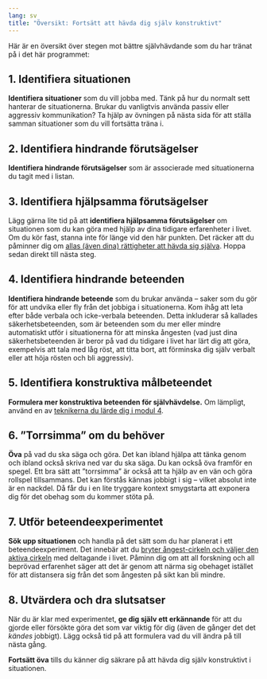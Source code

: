 ```yaml
---
lang: sv
title: "Översikt: Fortsätt att hävda dig själv konstruktivt"
---
```


Här är en översikt över stegen mot bättre självhävdande som du har
tränat på i det här programmet:

## 1. Identifiera situationen

**Identifiera situationer** som du vill jobba med. Tänk på hur du
normalt sett hanterar de situationerna. Brukar du vanligtvis använda
passiv eller aggressiv kommunikation? Ta hjälp av övningen på nästa sida
för att ställa samman situationer som du vill fortsätta träna i.

## 2. Identifiera hindrande förutsägelser

**Identifiera hindrande förutsägelser** som är associerade med
situationerna du tagit med i listan.

## 3. Identifiera hjälpsamma förutsägelser

Lägg gärna lite tid på att **identifiera hjälpsamma förutsägelser** om
situationen som du kan göra med hjälp av dina tidigare erfarenheter i
livet. Om du kör fast, stanna inte för länge vid den här punkten. Det
räcker att du påminner dig om [allas (även dina) rättigheter att hävda
sig
själva](https://www.iterapi.se/sites/respekt/program/3-utmana-negativa-f-ruts-gelser-med-beteendeexperiment/14-allas-r-tt-att-h-vda-sig-sj-lva). Hoppa
sedan direkt till nästa steg.

## 4. Identifiera hindrande beteenden

**Identifiera hindrande beteende** som du brukar använda -- saker som du
gör för att undvika eller fly från det jobbiga i situationerna. Kom ihåg
att leta efter både verbala och icke-verbala beteenden. Detta inkluderar
så kallades säkerhetsbeteenden, som är beteenden som du mer eller mindre
automatiskt utför i situationerna för att minska ångesten (vad just dina
säkerhetsbeteenden är beror på vad du tidigare i livet har lärt dig att
göra, exempelvis att tala med låg röst, att titta bort, att förminska
dig själv verbalt eller att höja rösten och bli aggressiv).

## 5. Identifiera konstruktiva målbeteendet

**Formulera mer konstruktiva beteenden för självhävdelse.** Om lämpligt,
använd en av [teknikerna du lärde dig i modul
4](https://www.iterapi.se/sites/respekt/program/4-m-ngdtr-na-konstruktiv-sj-lvh-vdelse-i-vardagen).

## 6. ”Torrsimma” om du behöver

**Öva** på vad du ska säga och göra. Det kan ibland hjälpa att tänka
genom och ibland också skriva ned var du ska säga. Du kan också öva
framför en spegel. Ett bra sätt att ”torrsimma” är också att ta hjälp
av en vän och göra rollspel tillsammans. Det kan förstås kännas jobbigt
i sig -- vilket absolut inte är en nackdel. Då får du i en lite tryggare
kontext smygstarta att exponera dig för det obehag som du kommer stöta
på.

## 7. Utför beteendeexperimentet

**Sök upp situationen** och handla på det sätt som du har planerat i ett
beteendeexperiment. Det innebär att du [bryter ångest-cirkeln och
väljer den aktiva
cirkeln](https://www.iterapi.se/sites/respekt/program/3-utmana-negativa-f-ruts-gelser-med-beteendeexperiment/15-argument-f-r-att-byta-undvikande-mot-aktivt-deltagande) med
deltagande i livet. Påminn dig om att all forskning och all beprövad
erfarenhet säger att det är genom att närma sig obehaget istället för
att distansera sig från det som ångesten på sikt kan bli mindre.

## 8. Utvärdera och dra slutsatser

När du är klar med experimentet, **ge dig själv ett erkännande** för att
du gjorde eller försökte göra det som var viktig för dig (även de gånger
det det *kändes* jobbigt). Lägg också tid på att formulera vad du vill
ändra på till nästa gång.

**Fortsätt öva** tills du känner dig säkrare på att hävda dig själv
konstruktivt i situationen.
